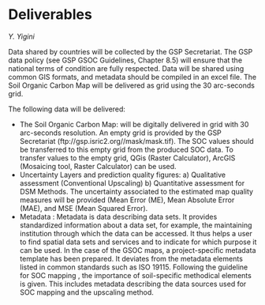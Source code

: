 # Deliverables
*Y. Yigini*

Data shared by countries will be collected by the GSP Secretariat. The GSP data policy (see GSP GSOC Guidelines, Chapter 8.5) will ensure that the national terms of condition are fully respected.  Data will be shared using common GIS formats, and metadata should be compiled in an excel file. The Soil Organic Carbon Map will be delivered as grid using the 30 arc-seconds grid.

The following data will be delivered:

*	The Soil Organic Carbon Map: will be digitally delivered in grid with 30 arc-seconds resolution. An empty grid is provided by the GSP Secretariat (ftp://gsp.isric2.org/<countryname>/mask/mask.tif). The SOC values should be transferred to this empty grid from the produced SOC data. To transfer values to the empty grid, QGis (Raster Calculator), ArcGIS (Mosaicing tool, Raster Calculator) can be used.
*	Uncertainty Layers and prediction quality figures: a) Qualitative assessment (Conventional Upscaling) b) Quantitative assessment for DSM Methods. The uncertainty associated to the estimated map quality measures will be provided (Mean Error (ME), Mean Absolute Error (MAE), and MSE (Mean Squared Error).
*	Metadata : Metadata is data describing data sets. It provides standardized information about a data set, for example, the maintaining institution through which the data can be accessed. It thus helps a user to find spatial data sets and services and to indicate for which purpose it can be used.
In the case of the GSOC maps, a project-specific metadata template has been prepared. It deviates from the metadata elements listed in common standards such as ISO 19115. Following the guideline for SOC mapping , the importance of soil-specific methodical elements is given. This includes metadata describing the data sources used for SOC mapping and the upscaling method.

